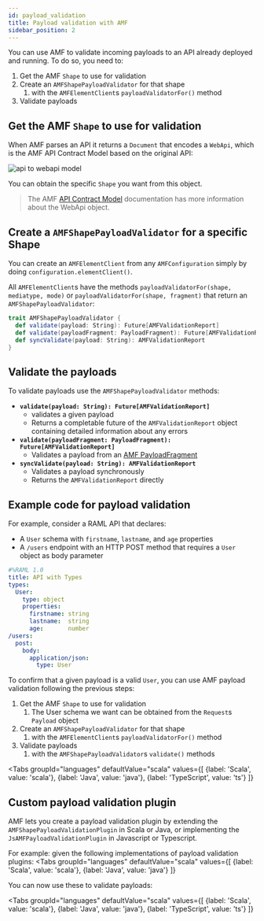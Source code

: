 ```yaml
---
id: payload_validation
title: Payload validation with AMF
sidebar_position: 2
---
```


You can use AMF to validate incoming payloads to an API already deployed and running. To do so, you need to:

1. Get the AMF `Shape` to use for validation
2. Create an `AMFShapePayloadValidator` for that shape
    1. with the `AMFElementClient`s `payloadValidatorFor()` method
3. Validate payloads

## Get the AMF `Shape` to use for validation
When AMF parses an API it returns a `Document` that encodes a `WebApi`, which is the AMF API Contract Model based on the original API:

![api to webapi model](../assets/images/other/api-to-webapi.png)

You can obtain the specific `Shape` you want from this object.

> The AMF [API Contract Model](https://github.com/aml-org/amf/blob/develop/documentation/model.md#webapi) documentation has more information about the WebApi object.

## Create a `AMFShapePayloadValidator` for a specific Shape
You can create an `AMFElementClient` from any `AMFConfiguration` simply by doing `configuration.elementClient()`.

All `AMFElementClient`s have the methods `payloadValidatorFor(shape, mediatype, mode)` or `payloadValidatorFor(shape, fragment)`
that return an `AMFShapePayloadValidator`:

```scala title="AMFShapePayloadValidator interface"
trait AMFShapePayloadValidator {
  def validate(payload: String): Future[AMFValidationReport]
  def validate(payloadFragment: PayloadFragment): Future[AMFValidationReport]
  def syncValidate(payload: String): AMFValidationReport
}
```

## Validate the payloads
To validate payloads use the `AMFShapePayloadValidator` methods:
- **`validate(payload: String): Future[AMFValidationReport]`**
    - validates a given payload
    - Returns a completable future of the `AMFValidationReport` object containing detailed information about any errors
- **`validate(payloadFragment: PayloadFragment): Future[AMFValidationReport]`**
    - Validates a payload from an [AMF PayloadFragment](https://github.com/aml-org/amf/blob/develop/documentation/model.md#payloadfragment)
- **`syncValidate(payload: String): AMFValidationReport`**
    - Validates a payload synchronously
    - Returns the `AMFValidationReport` directly


## Example code for payload validation

For example, consider a RAML API that declares:

- A `User` schema with `firstname`, `lastname`, and `age` properties
- A `/users` endpoint with an HTTP POST method that requires a `User` object as body parameter

```yaml
#%RAML 1.0
title: API with Types
types:
  User:
    type: object
    properties:
      firstname: string
      lastname:  string
      age:       number
/users:
  post:
    body:
      application/json:
        type: User
```

To confirm that a given payload is a valid `User`, you can use AMF payload validation following the previous steps:

1. Get the AMF `Shape` to use for validation
    1. The User schema we want can be obtained from the `Request`s `Payload` object
2. Create an `AMFShapePayloadValidator` for that shape
    1. with the `AMFElementClient`s `payloadValidatorFor()` method
3. Validate payloads
    1. with the `AMFShapePayloadValidator`s `validate()` methods


<Tabs
    groupId="languages"
    defaultValue="scala"
    values={[
        {label: 'Scala', value: 'scala'},
        {label: 'Java', value: 'java'},
        {label: 'TypeScript', value: 'ts'}
    ]}
>

<TabItem value="scala">
    <CodeGetter
        language='scala'
        example='PayloadValidationTest.scala'
    />
</TabItem>
<TabItem value="java">
    <CodeGetter
        language='java'
        example='PayloadValidationTest.java'
    />
</TabItem>
<TabItem value="ts">
    <CodeGetter
        language='ts'
        example='payload.validation.spec.ts'
    />
</TabItem>
</Tabs>


## Custom payload validation plugin
AMF lets you create a payload validation plugin by extending the `AMFShapePayloadValidationPlugin` in Scala or Java, or
implementing the `JsAMFPayloadValidationPlugin` in Javascript or Typescript.

For example: given the following implementations of payload validation plugins:
<Tabs
    groupId="languages"
    defaultValue="scala"
    values={[
        {label: 'Scala', value: 'scala'},
        {label: 'Java', value: 'java'}
    ]}
>

<TabItem value="scala">
    <CodeGetter
        hideLink={true}
        fromMain={true}
        language='scala'
        example='CustomShapePayloadPlugin.scala'
    />
</TabItem>
<TabItem value="java">
    <CodeGetter
        hideLink={true}
        fromMain={true}
        language='java'
        example='CustomShapePayloadValidationPlugin.java'
    />
</TabItem>
</Tabs>

You can now use these to validate payloads:

<Tabs
    groupId="languages"
    defaultValue="scala"
    values={[
        {label: 'Scala', value: 'scala'},
        {label: 'Java', value: 'java'},
        {label: 'TypeScript', value: 'ts'}
    ]}
>

<TabItem value="scala">
    <CodeGetter
        language='scala'
        example='CustomPayloadValidationPluginTest.scala'
    />
</TabItem>
<TabItem value="java">
    <CodeGetter
        language='java'
        example='CustomPayloadValidationPluginTest.java'
    />
</TabItem>
<TabItem value="ts">
    <CodeGetter
        language='ts'
        example='custom.payload.validation.spec.ts'
    />
</TabItem>
</Tabs>
